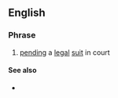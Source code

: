 ==English==
{{wikipedia}}

===Phrase===
{{en-phrase|head=pendente lite}}

# {{lb|en|legal}} [[pend]]ing a [[legal]] [[suit]] in court

====See also====
* {{l|en|lis pendens}}